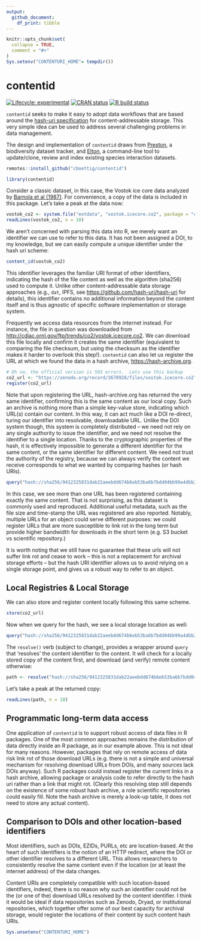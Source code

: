 ```yaml
---
output: 
  github_document:
    df_print: tibble
---
```


<!-- README.md is generated from README.Rmd. Please edit that file -->

```r
knitr::opts_chunk$set(
  collapse = TRUE,
  comment = "#>"
)
Sys.setenv("CONTENTURI_HOME"= tempdir())
```

# contentid

<!-- badges: start -->
[![Lifecycle: experimental](https://img.shields.io/badge/lifecycle-experimental-orange.svg)](https://www.tidyverse.org/lifecycle/#experimental)
[![CRAN status](https://www.r-pkg.org/badges/version/contentid)](https://CRAN.R-project.org/package=contenturi)
[![R build status](https://github.com/cboettig/contentid/workflows/R-CMD-check/badge.svg)](https://github.com/cboettig/contenturi/actions)
<!-- badges: end -->

`contentid` seeks to make it easy to adopt data workflows that are based around the [hash-uri specification](https://github.com/hash-uri/hash-uri) for content-addressable storage. This very simple idea can be used to address several challenging problems in data management.  

The design and implementation of `contentid` draws from [Preston](https://github.com/bio-guoda/preston), a biodiversity dataset tracker, and [Elton](https://github.com/globalbioticinteractions/elton), a command-line tool to update/clone, review and index existing species interaction datasets.


```r
remotes::install_github("cboettig/contentid")
```

```r
library(contentid)
```

Consider a classic dataset, in this case, the Vostok ice core data analyzed by [Barnola et al (1987)](https://doi.org/10.1038/329408a0 "Barnola, J., Raynaud, D., Korotkevich, Y. et al. Vostok ice core provides 160,000-year record of atmospheric CO2. Nature 329, 408–414 (1987)").  For convenience, a copy of the data is included in this package.  Let's take a peak at the data now:


```r
vostok_co2 <- system.file("extdata", "vostok.icecore.co2", package = "contentid")
readLines(vostok_co2, n = 10)
```

We aren't concerned with parsing this data into R, we merely want an identifier we can use to refer to this data.  It has not been assigned a DOI, to my knowledge, but we can easily compute a unique identifier under the hash uri scheme:

```r
content_id(vostok_co2)
```

This identifier leverages the familiar URI format of other identifiers, indicating the hash of the file content as well as the algorithm (sha256) used to compute it.  Unlike other content-addressable data storage approaches (e.g., `dat`, IPFS, see <https://github.com/hash-uri/hash-uri> for details), this identifier contains no additional information beyond the content itself and is thus agnostic of specific software implementation or storage system.

Frequently we access data resources from the internet instead.  For instance, the file in question was downloaded from <http://cdiac.ornl.gov/ftp/trends/co2/vostok.icecore.co2>.  We can download this file locally and confirm it creates the same identifier (equivalent to comparing the file checksum, but using the checksum as the identifier makes it harder to overlook this step!).  `contentid` can also let us register the URL at which we found the data in a hash archive, <https://hash-archive.org>. 

```r
# Oh no, the official version is 503 errors.  Lets use this backup
co2_url <- "https://zenodo.org/record/3678928/files/vostok.icecore.co2"
register(co2_url)
```

Note that upon registering the URL, hash-archive.org has returned the very same identifier, confirming this is the same content as our local copy. Such an archive is nothing more than a simple key-value store, indicating which URL(s) contain our content.  In this way, it can act much like a DOI re-direct, turing our identifier into resolvable, downloadable URL.  Unlike the DOI system though, this system is completely distributed -- we need not rely on any single authority to issue the identifier, and we need not resolve the identifier to a single location.  Thanks to the cryptographic properties of the hash, it is effectively impossible to generate a different identifier for the same content, or the same identifier for different content. We need not trust the authority of the registry, because we can always verify the content we receive corresponds to what we wanted by comparing hashes (or hash URIs).


```r
query("hash://sha256/9412325831dab22aeebdd674b6eb53ba6b7bdd04bb99a4dbb21ddff646287e37")
```

In this case, we see more than one URL has been registered containing exactly the same content. That is not surprising, as this dataset is commonly used and reproduced. Additional useful metadata, such as the file size and time-stamp the URL was registered are also reported. Notably, multiple URLs for an object could serve different purposes: we could register URLs that are more susceptible to link rot in the long term but provide higher bandwidth for downloads in the short term (e.g. S3 bucket vs scientific repository.)

It is worth noting that we still have no guarantee that these urls will not suffer link rot and cease to work -- this is not a replacement for archival storage efforts -- but the hash URI identifier allows us to avoid relying on a single storage point, and gives us a robust way to refer to an object. 

## Local Registries & Local Storage

We can also store and register content locally following this same scheme.

```r
store(co2_url)
```

Now when we query for the hash, we see a local storage location as well:

```r
query("hash://sha256/9412325831dab22aeebdd674b6eb53ba6b7bdd04bb99a4dbb21ddff646287e37")
```





The `resolve()` verb (subject to change), provides a wrapper around `query` that 'resolves' the content identifier to the content.  It will check for a locally stored copy of the content first, and download (and verify) remote content otherwise:

```r
path <- resolve("hash://sha256/9412325831dab22aeebdd674b6eb53ba6b7bdd04bb99a4dbb21ddff646287e37")
```


Let's take a peak at the returned copy:

```r
readLines(path, n = 10)
```


## Programmatic long-term data access

One application of `contentid` is to support robust access of data files in R packages.  One of the most common approaches remains the distribution of data directly inside an R package, as in our example above.  This is not ideal for many reasons.  However, packages that rely on remote access of data risk link rot of those download URLs (e.g. there is not a simple and universal mechanism for resolving download URLs from DOIs, and many sources lack DOIs anyway).  Such R packages could instead register the current links in a hash archive, allowing package or analysis code to refer directly to the hash uri rather than a link that might rot.  (Clearly this resolving step still depends on the existence of some robust hash archive, a role scientific repositories could easily fill. Note the hash archive is merely a look-up table, it does not need to store any actual content).

## Comparison to DOIs and other location-based identifiers

Most identifiers, such as DOIs, EZIDs, PURLs, etc are location-based. At the heart of such identifiers is the notion of an HTTP redirect, where the DOI or other identifier resolves to a different URL.  This allows researchers to consistently resolve the same content even if the location (or at least the internet address) of the data changes. 

Content URIs are completely compatible with such location-based identifiers, indeed, there is no reason why such an identifier could not be the (or one of the) download URLs resolved by the content identifier. I think it would be ideal if data repositories such as Zenodo, Dryad, or institutional repositories, which together offer some of our best capacity for archival storage, would register the locations of their content by such content hash URIs.  



```r
Sys.unsetenv("CONTENTURI_HOME")

```
